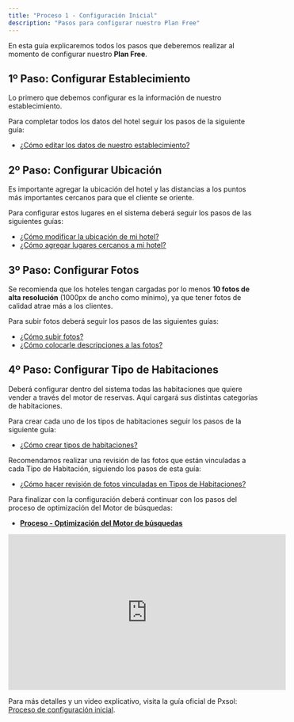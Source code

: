 ```yaml
---
title: "Proceso 1 - Configuración Inicial"
description: "Pasos para configurar nuestro Plan Free"
---
```


En esta guía explicaremos todos los pasos que deberemos realizar al momento de configurar nuestro **Plan Free**.

## 1º Paso: Configurar Establecimiento

Lo primero que debemos configurar es la información de nuestro establecimiento.

Para completar todos los datos del hotel seguir los pasos de la siguiente guía:

- [¿Cómo editar los datos de nuestro establecimiento?](https://ayuda.pxsol.com/como-editar-producto-vdf)

## 2º Paso: Configurar Ubicación

Es importante agregar la ubicación del hotel y las distancias a los puntos más importantes cercanos para que el cliente se oriente.

Para configurar estos lugares en el sistema deberá seguir los pasos de las siguientes guías:

- [¿Cómo modificar la ubicación de mi hotel?](https://ayuda.pxsol.com/como-modificar-la-ubicacion-de-mi-hotel-vdf)
- [¿Cómo agregar lugares cercanos a mi hotel?](https://ayuda.pxsol.com/como-agregar-lugares-cercanos-a-mi-hotel-vdf)

## 3º Paso: Configurar Fotos

Se recomienda que los hoteles tengan cargadas por lo menos **10 fotos de alta resolución** (1000px de ancho como mínimo), ya que tener fotos de calidad atrae más a los clientes.

Para subir fotos deberá seguir los pasos de las siguientes guías:

- [¿Cómo subir fotos?](https://ayuda.pxsol.com/como-subir-fotos-vdf)
- [¿Cómo colocarle descripciones a las fotos?](https://ayuda.pxsol.com/como-colocarle-descripciones-a-las-fotos-vdf)

## 4º Paso: Configurar Tipo de Habitaciones

Deberá configurar dentro del sistema todas las habitaciones que quiere vender a través del motor de reservas. Aquí cargará sus distintas categorías de habitaciones.

Para crear cada uno de los tipos de habitaciones seguir los pasos de la siguiente guía:

- [¿Cómo crear tipos de habitaciones?](https://ayuda.pxsol.com/como-crear-tipos-de-habitaciones-vdf)

Recomendamos realizar una revisión de las fotos que están vinculadas a cada Tipo de Habitación, siguiendo los pasos de esta guía:

- [¿Cómo hacer revisión de fotos vinculadas en Tipos de Habitaciones?](https://ayuda.pxsol.com/como-hacer-revision-de-fotos-vinculadas-en-tipos-de-habitaciones)

Para finalizar con la configuración deberá continuar con los pasos del proceso de optimización del Motor de búsquedas:

- [**Proceso - Optimización del Motor de búsquedas**](https://ayuda.pxsol.com/como-configurar-el-motor-de-busqueda-para-optimizarlo)

<iframe
  width="560"
  height="315"
  src="https://www.youtube.com/embed/FuDBX9dRZcs"
  title="Proceso de configuración inicial"
  frameBorder="0"
  allow="accelerometer; autoplay; clipboard-write; encrypted-media; gyroscope; picture-in-picture"
  allowFullScreen
  style={{ width: '100%', borderRadius: '0.5rem' }}
></iframe>

Para más detalles y un video explicativo, visita la guía oficial de Pxsol: [Proceso de configuración inicial](https://ayuda.pxsol.com/proceso-de-configuracion-inicial).
